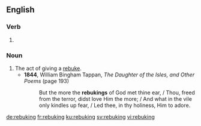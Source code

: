 
==English==

===Verb===
{{head|en|present participle}}

# {{present participle of|rebuke|lang=en}}

===Noun===
{{en-noun}}

# The act of giving a [[rebuke]].
#* '''1844''', William Bingham Tappan, ''The Daughter of the Isles, and Other Poems'' (page 193)
#*: But the more the '''rebukings''' of God met thine ear, / Thou, freed from the terror, didst love Him the more; / And what in the vile only kindles up fear, / Led thee, in thy holiness, Him to adore.

[[de:rebuking]]
[[fr:rebuking]]
[[ku:rebuking]]
[[sv:rebuking]]
[[vi:rebuking]]